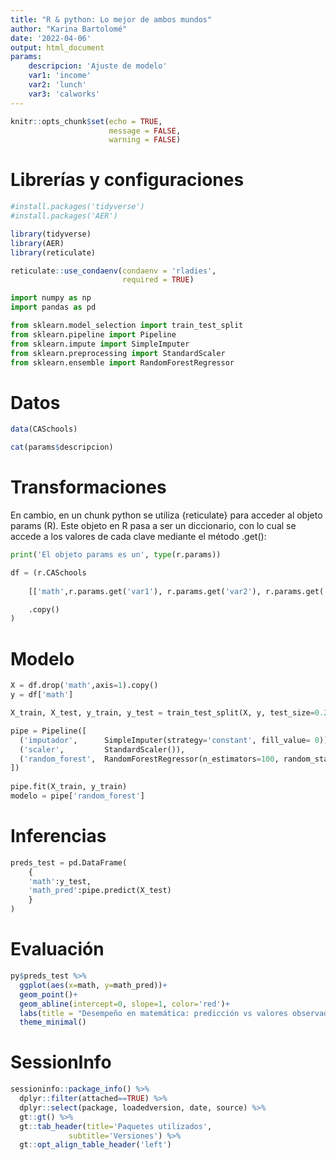 ```yaml
---
title: "R & python: Lo mejor de ambos mundos"
author: "Karina Bartolomé"
date: '2022-04-06'
output: html_document
params:
    descripcion: 'Ajuste de modelo'
    var1: 'income'
    var2: 'lunch'
    var3: 'calworks'
---
```


```r
knitr::opts_chunk$set(echo = TRUE, 
                      message = FALSE, 
                      warning = FALSE)
```

# Librerías y configuraciones

```r
#install.packages('tidyverse')
#install.packages('AER')
```

```r
library(tidyverse)
library(AER)
library(reticulate)

reticulate::use_condaenv(condaenv = 'rladies', 
                         required = TRUE)
```

```python
import numpy as np
import pandas as pd

from sklearn.model_selection import train_test_split
from sklearn.pipeline import Pipeline
from sklearn.impute import SimpleImputer
from sklearn.preprocessing import StandardScaler
from sklearn.ensemble import RandomForestRegressor
```

# Datos

```r
data(CASchools)
```

```r
cat(params$descripcion)
```


# Transformaciones

En cambio, en un chunk python se utiliza {reticulate} para acceder al objeto params (R). 
Este objeto en R pasa a ser un diccionario, con lo cual se accede a los valores de cada clave mediante el método .get():

```python
print('El objeto params es un', type(r.params))
```

```python
df = (r.CASchools 
    
    [['math',r.params.get('var1'), r.params.get('var2'), r.params.get('var3')]]

    .copy()
)
```


# Modelo

```python
X = df.drop('math',axis=1).copy()
y = df['math']

X_train, X_test, y_train, y_test = train_test_split(X, y, test_size=0.25, random_state=42)

pipe = Pipeline([
  ('imputador',      SimpleImputer(strategy='constant', fill_value= 0)),
  ('scaler',         StandardScaler()), 
  ('random_forest',  RandomForestRegressor(n_estimators=100, random_state=42))
])
  
pipe.fit(X_train, y_train)
modelo = pipe['random_forest']
```

# Inferencias

```python
preds_test = pd.DataFrame(
    {
    'math':y_test, 
    'math_pred':pipe.predict(X_test)
    }
)
```

# Evaluación

```r
py$preds_test %>% 
  ggplot(aes(x=math, y=math_pred))+
  geom_point()+
  geom_abline(intercept=0, slope=1, color='red')+
  labs(title = "Desempeño en matemática: predicción vs valores observados")+
  theme_minimal()
```


# SessionInfo

```r
sessioninfo::package_info() %>% 
  dplyr::filter(attached==TRUE) %>% 
  dplyr::select(package, loadedversion, date, source) %>% 
  gt::gt() %>% 
  gt::tab_header(title='Paquetes utilizados',
             subtitle='Versiones') %>% 
  gt::opt_align_table_header('left')
```



